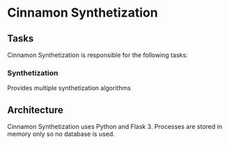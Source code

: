 # Cinnamon Synthetization


## Tasks

Cinnamon Synthetization is responsible for the following tasks:

### Synthetization

Provides multiple synthetization algorithms


## Architecture

Cinnamon Synthetization uses Python and Flask 3.
Processes are stored in memory only so no database is used.
